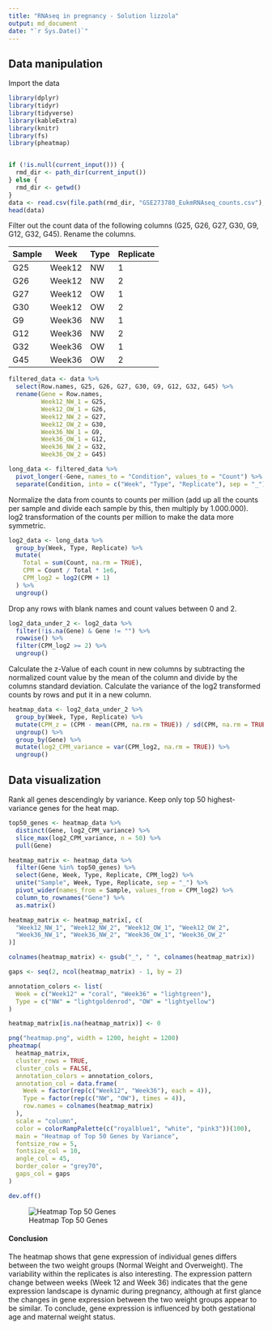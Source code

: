 ```yaml
---
title: "RNAseq in pregnancy - Solution lizzola"
output: md_document
date: "`r Sys.Date()`"
---
```


## Data manipulation

Import the data

```r
library(dplyr)
library(tidyr)
library(tidyverse)
library(kableExtra)
library(knitr)
library(fs)
library(pheatmap)


if (!is.null(current_input())) {
  rmd_dir <- path_dir(current_input())
} else {
  rmd_dir <- getwd()
}
data <- read.csv(file.path(rmd_dir, "GSE273780_EukmRNAseq_counts.csv"), row.names = 1)
head(data)
```

Filter out the count data of the following columns (G25, G26, G27, G30, G9, G12, G32, G45). Rename the columns.

| Sample | Week   | Type | Replicate |
|--------|--------|------|-----------|
| G25    | Week12 | NW   | 1         |
| G26    | Week12 | NW   | 2         |
| G27    | Week12 | OW   | 1         |
| G30    | Week12 | OW   | 2         |
| G9     | Week36 | NW   | 1         |
| G12    | Week36 | NW   | 2         |
| G32    | Week36 | OW   | 1         |
| G45    | Week36 | OW   | 2         |

```r

filtered_data <- data %>%
  select(Row.names, G25, G26, G27, G30, G9, G12, G32, G45) %>%
  rename(Gene = Row.names, 
         Week12_NW_1 = G25, 
         Week12_OW_1 = G26, 
         Week12_NW_2 = G27, 
         Week12_OW_2 = G30, 
         Week36_NW_1 = G9, 
         Week36_OW_1 = G12, 
         Week36_NW_2 = G32, 
         Week36_OW_2 = G45)

long_data <- filtered_data %>%
  pivot_longer(-Gene, names_to = "Condition", values_to = "Count") %>%
  separate(Condition, into = c("Week", "Type", "Replicate"), sep = "_")

```

Normalize the data from counts to counts per million (add up all the counts per sample and divide each sample by this, then multiply by 1.000.000). log2 transformation of the counts per million to make the data more symmetric.

```r

log2_data <- long_data %>%
  group_by(Week, Type, Replicate) %>%
  mutate(
    Total = sum(Count, na.rm = TRUE),
    CPM = Count / Total * 1e6,
    CPM_log2 = log2(CPM + 1)
  ) %>%
  ungroup()

```

Drop any rows with blank names and count values between 0 and 2.

```r
log2_data_under_2 <- log2_data %>%
  filter(!is.na(Gene) & Gene != "") %>%
  rowwise() %>%
  filter(CPM_log2 >= 2) %>%
  ungroup()

```

Calculate the z-Value of each count in new columns by subtracting the normalized count value by the mean of the column and divide by the columns standard deviation. Calculate the variance of the log2 transformed counts by rows and put it in a new column.

```r

heatmap_data <- log2_data_under_2 %>%
  group_by(Week, Type, Replicate) %>%
  mutate(CPM_z = (CPM - mean(CPM, na.rm = TRUE)) / sd(CPM, na.rm = TRUE)) %>%
  ungroup() %>%
  group_by(Gene) %>%
  mutate(log2_CPM_variance = var(CPM_log2, na.rm = TRUE)) %>%
  ungroup()

```


## Data visualization

Rank all genes descendingly by variance. Keep only top 50 highest-variance genes for the heat map.
```r

top50_genes <- heatmap_data %>%
  distinct(Gene, log2_CPM_variance) %>%
  slice_max(log2_CPM_variance, n = 50) %>%
  pull(Gene)

heatmap_matrix <- heatmap_data %>%
  filter(Gene %in% top50_genes) %>%
  select(Gene, Week, Type, Replicate, CPM_log2) %>%
  unite("Sample", Week, Type, Replicate, sep = "_") %>%
  pivot_wider(names_from = Sample, values_from = CPM_log2) %>%
  column_to_rownames("Gene") %>%
  as.matrix()

heatmap_matrix <- heatmap_matrix[, c(
  "Week12_NW_1", "Week12_NW_2", "Week12_OW_1", "Week12_OW_2",
  "Week36_NW_1", "Week36_NW_2", "Week36_OW_1", "Week36_OW_2"
)]

colnames(heatmap_matrix) <- gsub("_", " ", colnames(heatmap_matrix))

gaps <- seq(2, ncol(heatmap_matrix) - 1, by = 2)

annotation_colors <- list(
  Week = c("Week12" = "coral", "Week36" = "lightgreen"),
  Type = c("NW" = "lightgoldenrod", "OW" = "lightyellow")
)

heatmap_matrix[is.na(heatmap_matrix)] <- 0

png("heatmap.png", width = 1200, height = 1200)
pheatmap(
  heatmap_matrix,
  cluster_rows = TRUE,
  cluster_cols = FALSE,
  annotation_colors = annotation_colors,
  annotation_col = data.frame(
    Week = factor(rep(c("Week12", "Week36"), each = 4)),
    Type = factor(rep(c("NW", "OW"), times = 4)),
    row.names = colnames(heatmap_matrix)
  ),
  scale = "column",
  color = colorRampPalette(c("royalblue1", "white", "pink3"))(100),
  main = "Heatmap of Top 50 Genes by Variance",
  fontsize_row = 5,
  fontsize_col = 10,
  angle_col = 45,
  border_color = "grey70",
  gaps_col = gaps
)

dev.off()

```
![Heatmap Top 50 Genes](heatmap.png)

#### Conclusion

The heatmap shows that gene expression of individual genes differs between the two weight groups (Normal Weight and Overweight). The variability within the replicates is also interesting. The expression pattern change between weeks (Week 12 and Week 36) indicates that the gene expression landscape is dynamic during pregnancy, although at first glance the changes in gene expression between the two weight groups appear to be similar.
To conclude, gene expression is influenced by both gestational age and maternal weight status.
